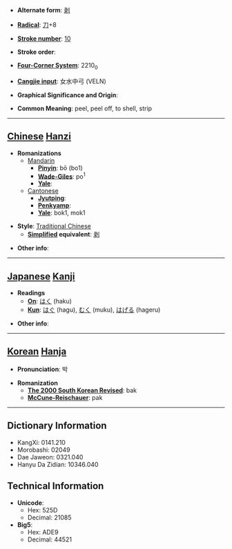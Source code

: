 * '''Alternate form''': [[剥]]

* '''[[Wiktionary:Chinese radical index| Radical]]''': [[Wiktionary:Chinese radical index 刀|刀]]+8

* '''[[Wiktionary:Chinese total strokes index|Stroke number]]''': [[Wiktionary:Chinese total strokes index 10|10]]

* '''Stroke order''': 

* '''[[Wiktionary:Chinese four corner index|Four-Corner System]]''': 2210<sub>0</sub>

* '''[[Wiktionary:Chinese Cangjie index|Cangjie input]]''': 女水中弓 (VELN)

* '''Graphical Significance and Origin''': 

* '''Common Meaning''': peel, peel off, to shell, strip

----

== [[Chinese]] [[Hanzi]] ==

* '''Romanizations'''
** [[Mandarin]]
*** '''[[Pinyin]]''': bō (bo1)
*** '''[[Wade-Giles]]''': po<sup>1</sup>
*** '''[[Yale]]''': 
**[[Cantonese]]
***'''[[Jyutping]]''':
***'''[[Penkyamp]]''': 
***'''[[Yale]]''': bok1, mok1

* '''Style''': [[Traditional Chinese]] 
** '''[[Simplified Chinese|Simplified]] equivalent''': [[剥]]

* '''Other info''': 

----

== [[Japanese]] [[Kanji]] ==

* '''Readings'''
** '''[[On]]''': [[はく]] (haku)
** '''[[Kun]]''': [[はぐ]] (hagu), [[むく]] (muku), [[はげる]] (hageru)

* '''Other info''':  

----

== [[Korean]] [[Hanja]] ==

* '''Pronunciation''': 박

* '''Romanization'''
** '''[[The 2000 South Korean Revised Romanization|The 2000 South Korean Revised]]''': bak
** '''[[McCune-Reischauer]]''': pak

----

== Dictionary Information ==

* KangXi: 0141.210
* Morobashi: 02049
* Dae Jaweon: 0321.040
* Hanyu Da Zidian: 10346.040

== Technical Information ==

* '''Unicode''':
** Hex: 525D
** Decimal: 21085
* '''Big5''':
** Hex: ADE9
** Decimal: 44521